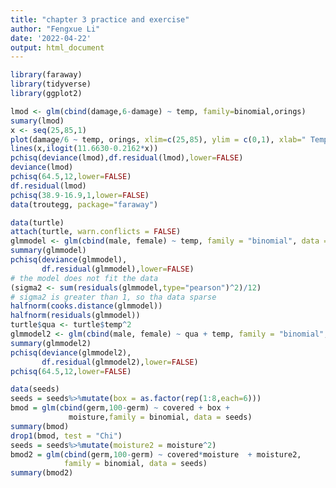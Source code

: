 ```yaml
---
title: "chapter 3 practice and exercise"
author: "Fengxue Li"
date: '2022-04-22'
output: html_document
---
```


```r
library(faraway)
library(tidyverse)
library(ggplot2)
```

```r
lmod <- glm(cbind(damage,6-damage) ~ temp, family=binomial,orings)
sumary(lmod)
x <- seq(25,85,1)
plot(damage/6 ~ temp, orings, xlim=c(25,85), ylim = c(0,1), xlab=" Temperature", ylab="Prob of damage") +
lines(x,ilogit(11.6630-0.2162*x))
pchisq(deviance(lmod),df.residual(lmod),lower=FALSE)
deviance(lmod)
pchisq(64.5,12,lower=FALSE)
df.residual(lmod)
pchisq(38.9-16.9,1,lower=FALSE)
data(troutegg, package="faraway")
```


```r
data(turtle)
attach(turtle, warn.conflicts = FALSE)
glmmodel <- glm(cbind(male, female) ~ temp, family = "binomial", data = turtle)
summary(glmmodel)
pchisq(deviance(glmmodel),
       df.residual(glmmodel),lower=FALSE)
# the model does not fit the data
(sigma2 <- sum(residuals(glmmodel,type="pearson")^2)/12)
# sigma2 is greater than 1, so tha data sparse
halfnorm(cooks.distance(glmmodel))
halfnorm(residuals(glmmodel))
turtle$qua <- turtle$temp^2
glmmodel2 <- glm(cbind(male, female) ~ qua + temp, family = "binomial", data = turtle)
summary(glmmodel2)
pchisq(deviance(glmmodel2),
       df.residual(glmmodel2),lower=FALSE)
pchisq(64.5,12,lower=FALSE)
```


```r
data(seeds)
seeds = seeds%>%mutate(box = as.factor(rep(1:8,each=6)))
bmod = glm(cbind(germ,100-germ) ~ covered + box +
             moisture,family = binomial, data = seeds)
summary(bmod)
drop1(bmod, test = "Chi")
seeds = seeds%>%mutate(moisture2 = moisture^2)
bmod2 = glm(cbind(germ,100-germ) ~ covered*moisture  + moisture2,
            family = binomial, data = seeds)
summary(bmod2)
```

